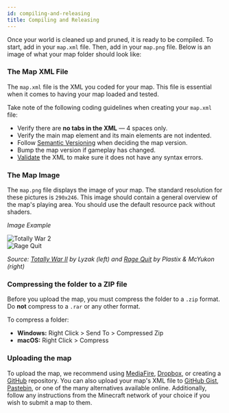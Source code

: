 ```yaml
---
id: compiling-and-releasing
title: Compiling and Releasing
---
```



Once your world is cleaned up and pruned, it is ready to be compiled.
To start, add in your `map.xml` file. Then, add in your `map.png` file.
Below is an image of what your map folder should look like:

<div className="text--center">
  <ImageSwitcher alt="A screenshot of a sample map folder. It shows the following files in order: 'level.dat', 'map.png', 'map.xml', and a folder titled 'region'."
    lightImageSrc="/img/guides/compiled-folder.png"
    darkImageSrc="/img/guides/compiled-folder-dark.png"
  />
</div>

### The Map XML File

The `map.xml` file is the XML you coded for your map.
This file is essential when it comes to having your map loaded and tested.

Take note of the following coding guidelines when creating your `map.xml` file:

- Verify there are **no tabs in the XML** &#8212; 4 spaces only.
- Verify the main map element and its main elements are not indented.
- Follow [Semantic Versioning](https://semver.org) when deciding the map version.
- Bump the map version if gameplay has changed.
- [Validate](https://www.w3schools.com/xml/xml_validator.asp) the XML to make sure it does not have any syntax errors.

### The Map Image

The `map.png` file displays the image of your map.
The standard resolution for these pictures is `290x246`.
This image should contain a general overview of the map's playing area.
You should use the default resource pack without shaders.

_Image Example_

<div className="text--center row">
  <div className="col">
    <img src="/img/guides/totally-war-2.png" alt="Totally War 2" title="Totally War 2"/>
  </div>
  <div className="col">
    <img src="/img/guides/rage-quit.png" alt="Rage Quit" title="Rage Quit"/>
  </div>
</div>

_Source: [Totally War II](https://github.com/MCResourcePile/overcast-maps/tree/master/maps/totally_war_ii) by Lyzak (left) and [Rage Quit](https://github.com/MCResourcePile/overcast-maps/tree/master/maps/rage_quit) by Plastix & McYukon (right)_

### Compressing the folder to a ZIP file

Before you upload the map, you must compress the folder to a `.zip` format.
Do **not** compress to a `.rar` or any other format.

To compress a folder:

- **Windows:** Right Click > Send To > Compressed Zip
- **macOS:** Right Click > Compress

### Uploading the map

To upload the map, we recommend using [MediaFire](https://www.mediafire.com/), [Dropbox](https://www.dropbox.com/), or creating a [GitHub](https://github.com/) repository.
You can also upload your map's XML file to [GitHub Gist](https://gist.github.com/), [Pastebin](https://pastebin.com/), or one of the many alternatives available online.
Additionally, follow any instructions from the Minecraft network of your choice if you wish to submit a map to them.